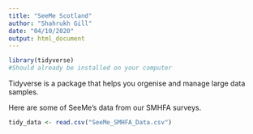 ---
title: "SeeMe Scotland"
author: "Shahrukh Gill"
date: "04/10/2020"
output: html_document
---

```{r}
library(tidyverse)
#Should already be installed on your computer
```

Tidyverse is a package that helps you orgenise and manage large data samples.

Here are some of SeeMe's data from our SMHFA surveys.
```{r}
tidy_data <- read.csv("SeeMe_SMHFA_Data.csv")
```





